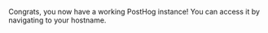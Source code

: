Congrats, you now have a working PostHog instance! You can access it by navigating to your hostname.
